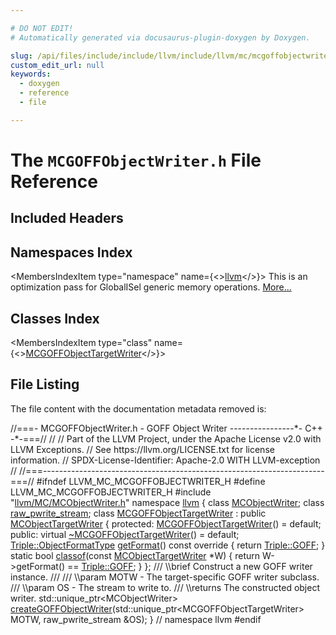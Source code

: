 ```yaml
---

# DO NOT EDIT!
# Automatically generated via docusaurus-plugin-doxygen by Doxygen.

slug: /api/files/include/include/llvm/include/llvm/mc/mcgoffobjectwriter-h
custom_edit_url: null
keywords:
  - doxygen
  - reference
  - file

---
```





# The `MCGOFFObjectWriter.h` File Reference

<DoxygenPage pluginConfig={pluginConfig}>



## Included Headers

<IncludesList>
<IncludesListItem
  filePath="llvm/MC/MCObjectWriter.h"
  permalink="/docs/api/files/include/include/llvm/include/llvm/mc/mcobjectwriter-h"
  isLocal="true" />
</IncludesList>

## Namespaces Index

<MembersIndex>

<MembersIndexItem
  type="namespace"
  name={<><a href="/docs/api/namespaces/llvm">llvm</a></>}>
This is an optimization pass for GlobalISel generic memory operations. <a href="/docs/api/namespaces/llvm/#details">More...</a>
</MembersIndexItem>

</MembersIndex>

## Classes Index

<MembersIndex>

<MembersIndexItem
  type="class"
  name={<><a href="/docs/api/classes/llvm/mcgoffobjecttargetwriter">MCGOFFObjectTargetWriter</a></>}>
</MembersIndexItem>

</MembersIndex>


## File Listing

The file content with the documentation metadata removed is:

<ProgramListing>

<Link id="l00001" /><CodeLine lineNumber="1"><span class="doxyHighlightComment">//===- MCGOFFObjectWriter.h - GOFF Object Writer ----------------&#42;- C++ -&#42;-===//</span></CodeLine>
<Link id="l00002" /><CodeLine lineNumber="2"><span class="doxyHighlightComment">//</span></CodeLine>
<Link id="l00003" /><CodeLine lineNumber="3"><span class="doxyHighlightComment">// Part of the LLVM Project, under the Apache License v2.0 with LLVM Exceptions.</span></CodeLine>
<Link id="l00004" /><CodeLine lineNumber="4"><span class="doxyHighlightComment">// See https://llvm.org/LICENSE.txt for license information.</span></CodeLine>
<Link id="l00005" /><CodeLine lineNumber="5"><span class="doxyHighlightComment">// SPDX-License-Identifier: Apache-2.0 WITH LLVM-exception</span></CodeLine>
<Link id="l00006" /><CodeLine lineNumber="6"><span class="doxyHighlightComment">//</span></CodeLine>
<Link id="l00007" /><CodeLine lineNumber="7"><span class="doxyHighlightComment">//===----------------------------------------------------------------------===//</span></CodeLine>
<Link id="l00008" /><CodeLine lineNumber="8"></CodeLine>
<Link id="l00009" /><CodeLine lineNumber="9"><span class="doxyHighlightPreprocessor">#ifndef LLVM&#95;MC&#95;MCGOFFOBJECTWRITER&#95;H</span></CodeLine>
<Link id="l00010" /><CodeLine lineNumber="10"><span class="doxyHighlightPreprocessor">#define LLVM&#95;MC&#95;MCGOFFOBJECTWRITER&#95;H</span></CodeLine>
<Link id="l00011" /><CodeLine lineNumber="11"></CodeLine>
<Link id="l00012" /><CodeLine lineNumber="12"><span class="doxyHighlightPreprocessor">#include &quot;<a href="/docs/api/files/include/include/llvm/include/llvm/mc/mcobjectwriter-h">llvm/MC/MCObjectWriter.h</a>&quot;</span></CodeLine>
<Link id="l00013" /><CodeLine lineNumber="13"></CodeLine>
<Link id="l00014" /><CodeLine lineNumber="14"><span class="doxyHighlightKeyword">namespace </span><span class="doxyHighlight"><a href="/docs/api/namespaces/llvm">llvm</a> &#123;</span></CodeLine>
<Link id="l00015" /><CodeLine lineNumber="15"><span class="doxyHighlightKeyword">class </span><span class="doxyHighlight"><a href="/docs/api/classes/llvm/mcobjectwriter">MCObjectWriter</a>;</span></CodeLine>
<Link id="l00016" /><CodeLine lineNumber="16"><span class="doxyHighlightKeyword">class </span><span class="doxyHighlight"><a href="/docs/api/classes/llvm/raw-pwrite-stream">raw&#95;pwrite&#95;stream</a>;</span></CodeLine>
<Link id="l00017" /><CodeLine lineNumber="17"></CodeLine>
<Link id="l00018" /><CodeLine lineNumber="18" lineLink="/docs/api/classes/llvm/mcgoffobjecttargetwriter"><span class="doxyHighlightKeyword">class </span><span class="doxyHighlight"><a href="/docs/api/classes/llvm/mcgoffobjecttargetwriter/#a408eb3112374cfd2dc97556f783403f6">MCGOFFObjectTargetWriter</a> : </span><span class="doxyHighlightKeyword">public</span><span class="doxyHighlight"> <a href="/docs/api/classes/llvm/mcobjecttargetwriter">MCObjectTargetWriter</a> &#123;</span></CodeLine>
<Link id="l00019" /><CodeLine lineNumber="19"><span class="doxyHighlightKeyword">protected</span><span class="doxyHighlight">:</span></CodeLine>
<Link id="l00020" /><CodeLine lineNumber="20" lineLink="/docs/api/classes/llvm/mcgoffobjecttargetwriter/#a408eb3112374cfd2dc97556f783403f6"><span class="doxyHighlight">  <a href="/docs/api/classes/llvm/mcgoffobjecttargetwriter/#a408eb3112374cfd2dc97556f783403f6">MCGOFFObjectTargetWriter</a>() = </span><span class="doxyHighlightKeywordFlow">default</span><span class="doxyHighlight">;</span></CodeLine>
<Link id="l00021" /><CodeLine lineNumber="21"></CodeLine>
<Link id="l00022" /><CodeLine lineNumber="22"><span class="doxyHighlightKeyword">public</span><span class="doxyHighlight">:</span></CodeLine>
<Link id="l00023" /><CodeLine lineNumber="23" lineLink="/docs/api/classes/llvm/mcgoffobjecttargetwriter/#af8f38ab3999621ab9f5c11bd26eef336"><span class="doxyHighlight">  </span><span class="doxyHighlightKeyword">virtual</span><span class="doxyHighlight"> <a href="/docs/api/classes/llvm/mcgoffobjecttargetwriter/#af8f38ab3999621ab9f5c11bd26eef336">~MCGOFFObjectTargetWriter</a>() = </span><span class="doxyHighlightKeywordFlow">default</span><span class="doxyHighlight">;</span></CodeLine>
<Link id="l00024" /><CodeLine lineNumber="24"></CodeLine>
<Link id="l00025" /><CodeLine lineNumber="25" lineLink="/docs/api/classes/llvm/mcgoffobjecttargetwriter/#afdaf9580ecd06abe2e928c3bcbe91ac6"><span class="doxyHighlight">  <a href="/docs/api/classes/llvm/triple/#a83e907e55fa50e093caa96a0aff96201">Triple::ObjectFormatType</a> <a href="/docs/api/classes/llvm/mcgoffobjecttargetwriter/#afdaf9580ecd06abe2e928c3bcbe91ac6">getFormat</a>()</span><span class="doxyHighlightKeyword"> const override </span><span class="doxyHighlight">&#123; </span><span class="doxyHighlightKeywordFlow">return</span><span class="doxyHighlight"> <a href="/docs/api/classes/llvm/triple/#a83e907e55fa50e093caa96a0aff96201a7d71851eea2209e547ae06c9c03768f5">Triple::GOFF</a>; &#125;</span></CodeLine>
<Link id="l00026" /><CodeLine lineNumber="26"></CodeLine>
<Link id="l00027" /><CodeLine lineNumber="27" lineLink="/docs/api/classes/llvm/mcgoffobjecttargetwriter/#ab30b78b57f9820739e7c7e6e353be4f9"><span class="doxyHighlight">  </span><span class="doxyHighlightKeyword">static</span><span class="doxyHighlight"> </span><span class="doxyHighlightKeywordType">bool</span><span class="doxyHighlight"> <a href="/docs/api/classes/llvm/mcgoffobjecttargetwriter/#ab30b78b57f9820739e7c7e6e353be4f9">classof</a>(</span><span class="doxyHighlightKeyword">const</span><span class="doxyHighlight"> <a href="/docs/api/classes/llvm/mcobjecttargetwriter">MCObjectTargetWriter</a> &#42;W) &#123;</span></CodeLine>
<Link id="l00028" /><CodeLine lineNumber="28"><span class="doxyHighlight">    </span><span class="doxyHighlightKeywordFlow">return</span><span class="doxyHighlight"> W-&gt;getFormat() == <a href="/docs/api/classes/llvm/triple/#a83e907e55fa50e093caa96a0aff96201a7d71851eea2209e547ae06c9c03768f5">Triple::GOFF</a>;</span></CodeLine>
<Link id="l00029" /><CodeLine lineNumber="29"><span class="doxyHighlight">  &#125;</span></CodeLine>
<Link id="l00030" /><CodeLine lineNumber="30"><span class="doxyHighlight">&#125;;</span></CodeLine>
<Link id="l00031" /><CodeLine lineNumber="31"></CodeLine>
<Link id="l00032" /><CodeLine lineNumber="32"><span class="doxyHighlightComment">/// \\brief Construct a new GOFF writer instance.</span></CodeLine>
<Link id="l00033" /><CodeLine lineNumber="33"><span class="doxyHighlightComment">///</span></CodeLine>
<Link id="l00034" /><CodeLine lineNumber="34"><span class="doxyHighlightComment">/// \\param MOTW - The target-specific GOFF writer subclass.</span></CodeLine>
<Link id="l00035" /><CodeLine lineNumber="35"><span class="doxyHighlightComment">/// \\param OS - The stream to write to.</span></CodeLine>
<Link id="l00036" /><CodeLine lineNumber="36"><span class="doxyHighlightComment">/// \\returns The constructed object writer.</span></CodeLine>
<Link id="l00037" /><CodeLine lineNumber="37"><span class="doxyHighlight">std::unique&#95;ptr&lt;MCObjectWriter&gt;</span></CodeLine>
<Link id="l00038" /><CodeLine lineNumber="38"><span class="doxyHighlight"><a href="/docs/api/namespaces/llvm/#a130dd53390dc40f261175e30c45f5b6e">createGOFFObjectWriter</a>(std::unique&#95;ptr&lt;MCGOFFObjectTargetWriter&gt; MOTW,</span></CodeLine>
<Link id="l00039" /><CodeLine lineNumber="39"><span class="doxyHighlight">                       raw&#95;pwrite&#95;stream &amp;OS);</span></CodeLine>
<Link id="l00040" /><CodeLine lineNumber="40"><span class="doxyHighlight">&#125; </span><span class="doxyHighlightComment">// namespace llvm</span></CodeLine>
<Link id="l00041" /><CodeLine lineNumber="41"></CodeLine>
<Link id="l00042" /><CodeLine lineNumber="42"><span class="doxyHighlightPreprocessor">#endif</span></CodeLine>

</ProgramListing>


</DoxygenPage>
